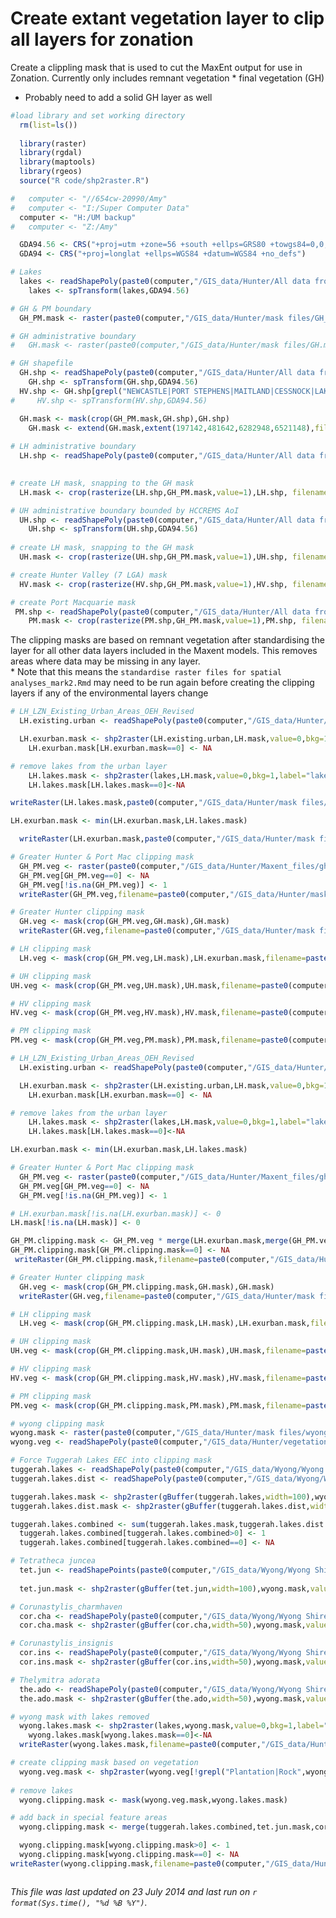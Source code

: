 Create extant vegetation layer to clip all layers for zonation
========================================================

Create a clippling mask that is used to cut the MaxEnt output for use in Zonation.  Currently only includes remnant vegetation 
* final vegetation (GH)

* Probably need to add a solid GH layer as well 

```r
#load library and set working directory
  rm(list=ls())
  
  library(raster)
  library(rgdal)
  library(maptools)
  library(rgeos)
  source("R code/shp2raster.R")

#   computer <- "//654cw-20990/Amy"
#   computer <- "I:/Super Computer Data"
  computer <- "H:/UM backup"
#   computer <- "Z:/Amy"

  GDA94.56 <- CRS("+proj=utm +zone=56 +south +ellps=GRS80 +towgs84=0,0,0,0,0,0,0 +units=m +no_defs")
  GDA94 <- CRS("+proj=longlat +ellps=WGS84 +datum=WGS84 +no_defs")

# Lakes
  lakes <- readShapePoly(paste0(computer,"/GIS_data/Hunter/All data from harddrive/Lakes/Lakes.shp"),proj4string=CRS("+proj=utm +zone=56 +south +ellps=aust_SA +units=m +no_defs"))
    lakes <- spTransform(lakes,GDA94.56)

# GH & PM boundary
  GH_PM.mask <- raster(paste0(computer,"/GIS_data/Hunter/mask files/GH_PM.mask.tif"))

# GH administrative boundary
#   GH.mask <- raster(paste0(computer,"/GIS_data/Hunter/mask files/GH.mask.tif"))

# GH shapefile
  GH.shp <- readShapePoly(paste0(computer,"/GIS_data/Hunter/All data from harddrive/From HCCREMS/Boundaries/AoI/HCCREMS_LGA.shp"),proj4=GDA94)
    GH.shp <- spTransform(GH.shp,GDA94.56)
  HV.shp <- GH.shp[grepl("NEWCASTLE|PORT STEPHENS|MAITLAND|CESSNOCK|LAKE MACQUARIE|WYONG|GOSFORD",GH.shp$lganame),]
#     HV.shp <- spTransform(HV.shp,GDA94.56)

  GH.mask <- mask(crop(GH_PM.mask,GH.shp),GH.shp)
    GH.mask <- extend(GH.mask,extent(197142,481642,6282948,6521148),filename=paste0(computer,"/GIS_data/Hunter/mask files/GH.mask.tif"),overwrite=T)
  
# LH administrative boundary
  LH.shp <- readShapePoly(paste0(computer,"/GIS_data/Hunter/All data from harddrive/From DO/OEH_Lower_Hunter_18122012/Administrative/5_LGAs_StudyArea.shp"), proj4=GDA94.56)

  
# create LH mask, snapping to the GH mask
  LH.mask <- crop(rasterize(LH.shp,GH_PM.mask,value=1),LH.shp, filename=paste0(computer,"/GIS_data/Hunter/mask files/LH.mask.tif"),overwrite=T)

# UH administrative boundary bounded by HCCREMS AoI
  UH.shp <- readShapePoly(paste0(computer,"/GIS_data/Hunter/All data from harddrive/Upper Hunter Strategic Assessment Review/AoI/UHSA_StudyArea_within_HCCREMS.shp"),proj4=GDA94)
    UH.shp <- spTransform(UH.shp,GDA94.56)
  
# create LH mask, snapping to the GH mask
  UH.mask <- crop(rasterize(UH.shp,GH_PM.mask,value=1),UH.shp, filename=paste0(computer,"/GIS_data/Hunter/mask files/UH_HCCREMS.mask.tif"),overwrite=T)

# create Hunter Valley (7 LGA) mask
  HV.mask <- crop(rasterize(HV.shp,GH_PM.mask,value=1),HV.shp, filename=paste0(computer,"/GIS_data/Hunter/mask files/HV.mask.tif"),format="GTiff",overwrite=T)

# create Port Macquarie mask
 PM.shp <- readShapePoly(paste0(computer,"/GIS_data/Hunter/All data from harddrive/Port MacQuarie/PMHC LGA boundary.shp"))
    PM.mask <- crop(rasterize(PM.shp,GH_PM.mask,value=1),PM.shp, filename=paste0(computer,"/GIS_data/Hunter/mask files/PM.mask.tif"),format="GTiff",overwrite=T)
```

The clipping masks are based on remnant vegetation after standardising the layer for all other data layers included in the Maxent models.  This removes areas where data may be missing in any layer.  
* Note that this means the `standardise raster files for spatial analyses_mark2.Rmd` may need to be run again before creating the clipping layers if any of the environmental layers change

```r
# LH_LZN_Existing_Urban_Areas_OEH_Revised
  LH.existing.urban <- readShapePoly(paste0(computer,"/GIS_data/Hunter/All data from harddrive/From OEH/Raw data for RGP report/LH_LZN_Existing_Urban_Areas_OEH_Revised.shp"))

  LH.exurban.mask <- shp2raster(LH.existing.urban,LH.mask,value=0,bkg=1,label="LH.urban.mask",save=F)
    LH.exurban.mask[LH.exurban.mask==0] <- NA

# remove lakes from the urban layer
    LH.lakes.mask <- shp2raster(lakes,LH.mask,value=0,bkg=1,label="lakes",save=F)
    LH.lakes.mask[LH.lakes.mask==0]<-NA

writeRaster(LH.lakes.mask,paste0(computer,"/GIS_data/Hunter/mask files/LH.lakes.mask.tif"),overwrite=T)

LH.exurban.mask <- min(LH.exurban.mask,LH.lakes.mask)

  writeRaster(LH.exurban.mask,paste0(computer,"/GIS_data/Hunter/mask files/LH.urban.clipping.mask.tif"),overwrite=T)

# Greater Hunter & Port Mac clipping mask
  GH_PM.veg <- raster(paste0(computer,"/GIS_data/Hunter/Maxent_files/ghm.pm/environmental_data/standardised_rasters/final_vegetation.asc"),crs=GDA94.56)
  GH_PM.veg[GH_PM.veg==0] <- NA  
  GH_PM.veg[!is.na(GH_PM.veg)] <- 1
  writeRaster(GH_PM.veg,filename=paste0(computer,"/GIS_data/Hunter/mask files/GH_PM.clipping.mask.tif"),overwrite=T)

# Greater Hunter clipping mask
  GH.veg <- mask(crop(GH_PM.veg,GH.mask),GH.mask)
  writeRaster(GH.veg,filename=paste0(computer,"/GIS_data/Hunter/mask files/GH.clipping.mask.tif"),overwrite=T)

# LH clipping mask
  LH.veg <- mask(crop(GH_PM.veg,LH.mask),LH.exurban.mask,filename=paste0(computer,"/GIS_data/Hunter/mask files/LH.clipping.mask.tif"),overwrite=T)

# UH clipping mask
UH.veg <- mask(crop(GH_PM.veg,UH.mask),UH.mask,filename=paste0(computer,"/GIS_data/Hunter/mask files/UH_HCCREMS.clipping.mask.tif"),overwrite=T)

# HV clipping mask
HV.veg <- mask(crop(GH_PM.veg,HV.mask),HV.mask,filename=paste0(computer,"/GIS_data/Hunter/mask files/HV.clipping.mask.tif"),overwrite=T)

# PM clipping mask
PM.veg <- mask(crop(GH_PM.veg,PM.mask),PM.mask,filename=paste0(computer,"/GIS_data/Hunter/mask files/PM.clipping.mask.tif"),overwrite=T)

```


```r

# LH_LZN_Existing_Urban_Areas_OEH_Revised
  LH.existing.urban <- readShapePoly(paste0(computer,"/GIS_data/Hunter/All data from harddrive/From OEH/Raw data for RGP report/LH_LZN_Existing_Urban_Areas_OEH_Revised.shp"))

  LH.exurban.mask <- shp2raster(LH.existing.urban,LH.mask,value=0,bkg=1,label="LH.urban.mask",save=F)
    LH.exurban.mask[LH.exurban.mask==0] <- NA

# remove lakes from the urban layer
    LH.lakes.mask <- shp2raster(lakes,LH.mask,value=0,bkg=1,label="lakes",save=F)
    LH.lakes.mask[LH.lakes.mask==0]<-NA

LH.exurban.mask <- min(LH.exurban.mask,LH.lakes.mask)

# Greater Hunter & Port Mac clipping mask
  GH_PM.veg <- raster(paste0(computer,"/GIS_data/Hunter/Maxent_files/ghm.pm/environmental_data/standardised_rasters/final_vegetation.asc"),crs=GDA94.56)
  GH_PM.veg[GH_PM.veg==0] <- NA  
  GH_PM.veg[!is.na(GH_PM.veg)] <- 1

# LH.exurban.mask[!is.na(LH.exurban.mask)] <- 0
LH.mask[!is.na(LH.mask)] <- 0

GH_PM.clipping.mask <- GH_PM.veg * merge(LH.exurban.mask,merge(GH_PM.veg * extend(LH.mask,GH_PM.veg),GH_PM.veg)) 
GH_PM.clipping.mask[GH_PM.clipping.mask==0] <- NA
 writeRaster(GH_PM.clipping.mask,filename=paste0(computer,"/GIS_data/Hunter/mask files/GH_PM.clipping.mask_v2.tif"),overwrite=T)

# Greater Hunter clipping mask
  GH.veg <- mask(crop(GH_PM.clipping.mask,GH.mask),GH.mask)
  writeRaster(GH.veg,filename=paste0(computer,"/GIS_data/Hunter/mask files/GH.clipping.mask_v2.tif"),overwrite=T)

# LH clipping mask
  LH.veg <- mask(crop(GH_PM.clipping.mask,LH.mask),LH.exurban.mask,filename=paste0(computer,"/GIS_data/Hunter/mask files/LH.clipping.mask_v2.tif"),overwrite=T)

# UH clipping mask
UH.veg <- mask(crop(GH_PM.clipping.mask,UH.mask),UH.mask,filename=paste0(computer,"/GIS_data/Hunter/mask files/UH_HCCREMS.clipping.mask_v2.tif"),overwrite=T)

# HV clipping mask
HV.veg <- mask(crop(GH_PM.clipping.mask,HV.mask),HV.mask,filename=paste0(computer,"/GIS_data/Hunter/mask files/HV.clipping.mask_v2.tif"),overwrite=T)

# PM clipping mask
PM.veg <- mask(crop(GH_PM.clipping.mask,PM.mask),PM.mask,filename=paste0(computer,"/GIS_data/Hunter/mask files/PM.clipping.mask_v2.tif"),overwrite=T)

```


```r
# wyong clipping mask
wyong.mask <- raster(paste0(computer,"/GIS_data/Hunter/mask files/wyong.mask.tif"))
wyong.veg <- readShapePoly(paste0(computer,"/GIS_data/Hunter/vegetation/Vegetation2008_WSC_20140716.shp"),proj4string=GDA94.56)

# Force Tuggerah Lakes EEC into clipping mask
tuggerah.lakes <- readShapePoly(paste0(computer,"/GIS_data/Wyong/Wyong Shire Council Data/Species/TuggerahLakesSaltmarsh(EEC)_WSC_20140716.shp"),proj4string=GDA94.56)
tuggerah.lakes.dist <- readShapePoly(paste0(computer,"/GIS_data/Wyong/Wyong Shire Council Data/Species/TuggerahLakesSaltmarshDisturbedZone(EEC)_WSC_20140716.shp"),proj4string=GDA94.56)

tuggerah.lakes.mask <- shp2raster(gBuffer(tuggerah.lakes,width=100),wyong.mask,value=1,bkg=0,label="TuggerahLakesSaltmarsh(EEC)_WSC_20140716",save=F)
tuggerah.lakes.dist.mask <- shp2raster(gBuffer(tuggerah.lakes.dist,width=100),wyong.mask,value=0.5,bkg=0,label="TuggerahLakesSaltmarshDisturbedZone(EEC)_WSC_20140716",save=F)

tuggerah.lakes.combined <- sum(tuggerah.lakes.mask,tuggerah.lakes.dist.mask)
  tuggerah.lakes.combined[tuggerah.lakes.combined>0] <- 1
  tuggerah.lakes.combined[tuggerah.lakes.combined==0] <- NA

# Tetratheca juncea
  tet.jun <- readShapePoints(paste0(computer,"/GIS_data/Wyong/Wyong Shire Council Data/Species/Tetratheca_juncea_WSC_20140716.shp"),proj4string=GDA94.56)
  
  tet.jun.mask <- shp2raster(gBuffer(tet.jun,width=100),wyong.mask,value=1,bkg=NA,label="Tetratheca_juncea_WSC_20140716",save=F)

# Corunastylis_charmhaven
  cor.cha <- readShapePoly(paste0(computer,"/GIS_data/Wyong/Wyong Shire Council Data/Species/Corunastylis_charmhaven_WSC_20140804.shp"),proj4string=GDA94.56)
  cor.cha.mask <- shp2raster(gBuffer(cor.cha,width=50),wyong.mask,value=1,bkg=NA,label="Corunastylis_charmhaven_WSC_20140804",save=F)

# Corunastylis_insignis
  cor.ins <- readShapePoly(paste0(computer,"/GIS_data/Wyong/Wyong Shire Council Data/Species/Corunastylis_insignis_WSC_20140804.shp"),proj4string=GDA94.56)
  cor.ins.mask <- shp2raster(gBuffer(cor.ins,width=50),wyong.mask,value=1,bkg=NA,label="Corunastylis_insignis_WSC_20140804",save=F)

# Thelymitra adorata
  the.ado <- readShapePoly(paste0(computer,"/GIS_data/Wyong/Wyong Shire Council Data/Species/Thelymitra_adorata_WSC_20140804.shp"),proj4string=GDA94.56)
  the.ado.mask <- shp2raster(gBuffer(the.ado,width=50),wyong.mask,value=1,bkg=NA,label="Thelymitra_adorata_WSC_20140804",save=F)

# wyong mask with lakes removed
  wyong.lakes.mask <- shp2raster(lakes,wyong.mask,value=0,bkg=1,label="lakes",save=F)
    wyong.lakes.mask[wyong.lakes.mask==0]<-NA
  writeRaster(wyong.lakes.mask,filename=paste0(computer,"/GIS_data/Hunter/mask files/wyong.lakes.mask.tif"),format="GTiff",overwrite=T)

# create clipping mask based on vegetation
  wyong.veg.mask <- shp2raster(wyong.veg[!grepl("Plantation|Rock",wyong.veg$WYONG_VEG),],wyong.mask,label="WyongVeg2008",value=1,bkg=0,save = F)
  
# remove lakes
  wyong.clipping.mask <- mask(wyong.veg.mask,wyong.lakes.mask)

# add back in special feature areas
  wyong.clipping.mask <- merge(tuggerah.lakes.combined,tet.jun.mask,cor.cha.mask,the.ado.mask,wyong.clipping.mask)

  wyong.clipping.mask[wyong.clipping.mask>0] <- 1
  wyong.clipping.mask[wyong.clipping.mask==0] <- NA
writeRaster(wyong.clipping.mask,filename=paste0(computer,"/GIS_data/Hunter/mask files/wyong.clipping.mask.tif"),format="GTiff",overwrite=T)



```


*This file was last updated on 23 July 2014 and last run on `r format(Sys.time(), "%d %B %Y")`.*